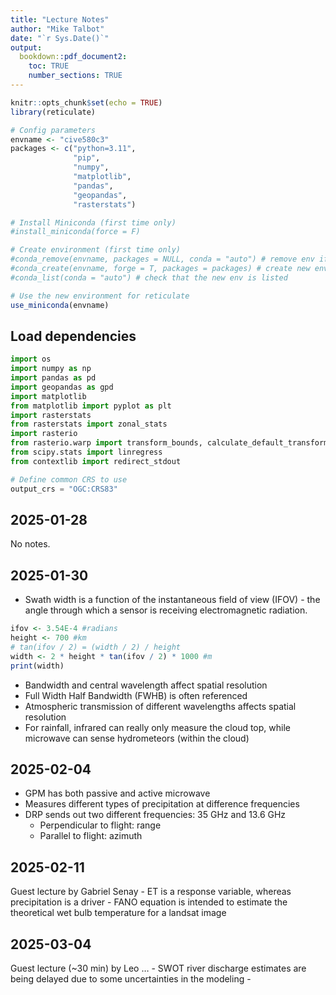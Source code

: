 ```yaml
---
title: "Lecture Notes"
author: "Mike Talbot"
date: "`r Sys.Date()`"
output: 
  bookdown::pdf_document2:
    toc: TRUE
    number_sections: TRUE
---
```


```r
knitr::opts_chunk$set(echo = TRUE)
library(reticulate)

# Config parameters
envname <- "cive580c3"
packages <- c("python=3.11", 
              "pip", 
              "numpy", 
              "matplotlib", 
              "pandas", 
              "geopandas", 
              "rasterstats")

# Install Miniconda (first time only)
#install_miniconda(force = F)

# Create environment (first time only)
#conda_remove(envname, packages = NULL, conda = "auto") # remove env if necessary
#conda_create(envname, forge = T, packages = packages) # create new env
#conda_list(conda = "auto") # check that the new env is listed

# Use the new environment for reticulate
use_miniconda(envname)
```

## Load dependencies
```python
import os
import numpy as np
import pandas as pd
import geopandas as gpd
import matplotlib
from matplotlib import pyplot as plt
import rasterstats
from rasterstats import zonal_stats
import rasterio
from rasterio.warp import transform_bounds, calculate_default_transform, reproject, Resampling
from scipy.stats import linregress
from contextlib import redirect_stdout

# Define common CRS to use
output_crs = "OGC:CRS83"
```

## 2025-01-28
No notes.

## 2025-01-30
- Swath width is a function of the instantaneous field of view (IFOV) - the angle through which a sensor is receiving electromagnetic radiation.

```r
ifov <- 3.54E-4 #radians
height <- 700 #km
# tan(ifov / 2) = (width / 2) / height
width <- 2 * height * tan(ifov / 2) * 1000 #m
print(width)
```

- Bandwidth and central wavelength affect spatial resolution
- Full Width Half Bandwidth (FWHB) is often referenced
- Atmospheric transmission of different wavelengths affects spatial resolution
- For rainfall, infrared can really only measure the cloud top, while microwave can sense hydrometeors (within the cloud)

## 2025-02-04
- GPM has both passive and active microwave
- Measures different types of precipitation at difference frequencies
- DRP sends out two different frequencies: 35 GHz and 13.6 GHz
  - Perpendicular to flight: range
  - Parallel to flight: azimuth

## 2025-02-11
Guest lecture by Gabriel Senay
- ET is a response variable, whereas precipitation is a driver
- FANO equation is intended to estimate the theoretical wet bulb temperature for a landsat image

## 2025-03-04
Guest lecture (~30 min) by Leo ...
- SWOT river discharge estimates are being delayed due to some uncertainties in the modeling
- 